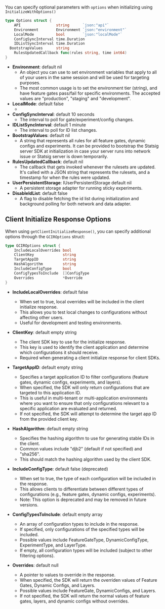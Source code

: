 
You can specify optional parameters with `options` when initializing using `InitializeWithOptions()`

```go
type Options struct {
	API                string      `json:"api"`
	Environment        Environment `json:"environment"`
	LocalMode          bool        `json:"localMode"`
	ConfigSyncInterval time.Duration
	IDListSyncInterval time.Duration
  BootstrapValues      string
	RulesUpdatedCallback func(rules string, time int64)
}
```

- **Environment**: default nil
  - An object you can use to set environment variables that apply to all of your users in the same session and will be used for targeting purposes.
  - The most common usage is to set the environment tier (string), and have feature gates pass/fail for specific environments. The accepted values are "production", "staging" and "development".
- **LocalMode**: default false
  - <LocalModeSnippet type="server" />
- **ConfigSyncInterval**: default 10 seconds
  - The interval to poll for gate/experiment/config changes.
- **IDListSyncInterval**: default 1 minute
  - The interval to poll for ID list changes.
- **BootstrapValues**: default nil
  - A string that represents all rules for all feature gates, dynamic configs and experiments. It can be provided to bootstrap the Statsig server SDK at initialization in case your server runs into network issue or Statsig server is down temporarily.
- **RulesUpdatedCallback**: default nil
  - The callback that gets invoked whenever the rulesets are updated. It's called with a JSON string that represents the rulesets, and a timestamp for when the rules were updated.
- **UserPersistentStorage**: IUserPersistentStorage default nil
  - A persistent storage adapter for running sticky experiments.
- **DisableIdList**: default false
  - A flag to disable fetching the id list during initialization and background polling for both network and data adapter.

## Client Initialize Response Options

When using `getClientInitializeResponse()`, you can specify additional options through the `GCIROptions` struct:

```go
type GCIROptions struct {
	IncludeLocalOverrides bool
	ClientKey             string
	TargetAppID           string
	HashAlgorithm         string
	IncludeConfigType     bool
	ConfigTypesToInclude  []ConfigType
	Overrides             *Override
}
```

- **IncludeLocalOverrides**: default false
  - When set to true, local overrides will be included in the client initialize response.
  - This allows you to test local changes to configurations without affecting other users.
  - Useful for development and testing environments.

- **ClientKey**: default empty string
  - The client SDK key to use for the initialize response.
  - This key is used to identify the client application and determine which configurations it should receive.
  - Required when generating a client initialize response for client SDKs.

- **TargetAppID**: default empty string
  - Specifies a target application ID to filter configurations (feature gates, dynamic configs, experiments, and layers).
  - When specified, the SDK will only return configurations that are targeted to this application ID.
  - This is useful in multi-tenant or multi-application environments where you want to ensure that only configurations relevant to a specific application are evaluated and returned.
  - If not specified, the SDK will attempt to determine the target app ID from the provided client key.

- **HashAlgorithm**: default empty string
  - Specifies the hashing algorithm to use for generating stable IDs in the client.
  - Common values include "djb2" (default if not specified) and "sha256".
  - This should match the hashing algorithm used by the client SDK.

- **IncludeConfigType**: default false (deprecated)
  - When set to true, the type of each configuration will be included in the response.
  - This allows clients to differentiate between different types of configurations (e.g., feature gates, dynamic configs, experiments).
  - Note: This option is deprecated and may be removed in future versions.

- **ConfigTypesToInclude**: default empty array
  - An array of configuration types to include in the response.
  - If specified, only configurations of the specified types will be included.
  - Possible values include FeatureGateType, DynamicConfigType, ExperimentType, and LayerType.
  - If empty, all configuration types will be included (subject to other filtering options).

- **Overrides**: default null
  - A pointer to values to override in the response.
  - When specified, the SDK will return the overriden values of Feature Gates, Dynamic Configs, and Layers.
  - Possible values include FeatureGate, DynamicConfigs, and Layers.
  - If not specified, the SDK will return the normal values of feature gates, layers, and dynamic configs without overrides.

